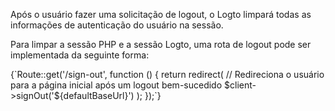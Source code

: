 

Após o usuário fazer uma solicitação de logout, o Logto limpará todas as informações de autenticação do usuário na sessão.

Para limpar a sessão PHP e a sessão Logto, uma rota de logout pode ser implementada da seguinte forma:

<CodeBlock language="php">
  {`Route::get('/sign-out', function () {
  return redirect(
    // Redireciona o usuário para a página inicial após um logout bem-sucedido
    $client->signOut('${defaultBaseUrl}')
  );
});`}
</CodeBlock>

<ImplementSignOutRouteNotice />
